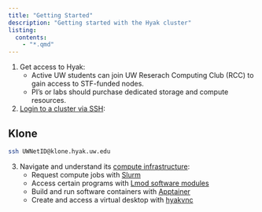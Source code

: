 ```yaml
---
title: "Getting Started"
description: "Getting started with the Hyak cluster"
listing:
  contents:
    - "*.qmd"
---
```


1.  Get access to Hyak:
    -   Active UW students can join UW Reserach Computing Club (RCC) to gain access to STF-funded nodes.
    -   PI's or labs should purchase dedicated storage and compute resources.
2.  [Login to a cluster via SSH](./connect-ssh.qmd):

::: panel-tabset
## Klone

``` bash
ssh UWNetID@klone.hyak.uw.edu
```

:::

3.  Navigate and understand its [compute infrastructure](../compute/index.qmd):
    -   Request compute jobs with [Slurm](../compute/slurm.qmd)
    -   Access certain programs with [Lmod software modules](../compute/lmod.qmd)
    -   Build and run software containers with [Apptainer](../compute/apptainer.qmd)
    -   Create and access a virtual desktop with [hyakvnc](../start/hyakvnc.qmd)
